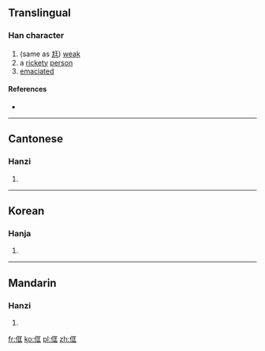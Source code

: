 ==Translingual==

===Han character===
{{Han char|rn=9|rad=人|as=06|sn=8|four=21211|canj=OSMG|ids=⿰亻匡}}

# (same as [[尪]]) [[weak]]
# a [[rickety]] [[person]]
# [[emaciated]]

====References====
* {{Han ref|kx=0101.210|hdz=10143.120|uh=344C|ud=13388}}

----

==Cantonese==

===Hanzi===
{{yue-hanzi|jyut=[[hong1]]|y=hong1}}

# {{defn|lang=yue|sort=人06}}

----

==Korean==

===Hanja===
{{ko-hanja|hangeul=왕|rv=wang|mr=wang|y=wang}}

# {{defn|lang=ko|sort=人06}}

----

==Mandarin==

===Hanzi===
{{cmn-hanzi|pin=[[kuāng]] ([[kuang1]])|wg=k'uang<sup>1</sup>}}

# {{defn|lang=cmn|sort=人06}}

[[fr:㑌]]
[[ko:㑌]]
[[pl:㑌]]
[[zh:㑌]]